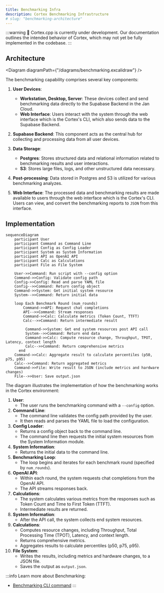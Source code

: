 ```yaml
---
title: Benchmarking Infra
description: Cortex Benchmarking Infrastructure
# slug: "benchmarking-architecture"
---
```



:::warning
🚧 Cortex.cpp is currently under development. Our documentation outlines the intended behavior of Cortex, which may not yet be fully implemented in the codebase.
:::

## Architecture


<Diagram diagramPath={"/diagrams/benchmarking.excalidraw"} />

The benchmarking capability comprises several key components:
1. **User Devices**:
   - **Workstation, Desktop, Server**: These devices collect and send benchmarking data directly to the Supabase Backend in the Jan Cloud.
   - **Web Interface**: Users interact with the system through the web interface which is the Cortex's CLI, which also sends data to the Supabase Backend.

2. **Supabase Backend**: This component acts as the central hub for collecting and processing data from all user devices.

3. **Data Storage**:
   - **Postgres**: Stores structured data and relational information related to benchmarking results and user interactions.
   - **S3**: Stores large files, logs, and other unstructured data necessary.

4. **Post-processing**: Data stored in Postgres and S3 is utilized for various benchmarking analyzes.

5. **Web Interface**: The processed data and benchmarking results are made available to users through the web interface which is the Cortex's CLI. Users can view, and convert the benchmarking reports to `JSON` from this interface.

## Implementation
```mermaid
sequenceDiagram
    participant User
    participant Command as Command Line
    participant Config as Config Loader
    participant System as System Information
    participant API as OpenAI API
    participant Calc as Calculations
    participant File as File System

    User->>Command: Run script with --config option
    Command->>Config: Validate config path
    Config->>Config: Read and parse YAML file
    Config-->>Command: Return config object
    Command->>System: Get initial system resource
    System-->>Command: Return initial data

    loop Each Benchmark Round (num_rounds)
        Command->>API: Request chat completions
        API-->>Command: Stream responses
        Command->>Calc: Calculate metrics (Token Count, TTFT)
        Calc-->>Command: Return intermediate result

         Command->>System: Get end system resources post API call
         System-->>Command: Return end data
         Command->>Calc: Compute resource change, Throughput, TPOT, Latency, context length
         Calc-->>Command: Return comprehensive metrics
      end
    Command->>Calc: Aggregate result to calculate percentiles (p50, p75, p95)
    Calc-->>Command: Return aggregated metrics
    Command->>File: Write result to JSON (include metrics and hardware changes)
    File-->>User: Save output.json

```

The diagram illustrates the implementation of how the benchmarking works in the Cortex environment:
1. **User**:
   - The user runs the benchmarking command with a `--config` option.
2. **Command Line**:
   - The command line validates the config path provided by the user.
   - It then reads and parses the YAML file to load the configuration.
3. **Config Loader**:
   - Returns a config object back to the command line.
   - The command line then requests the initial system resources from the System Information module.
4. **System Information**:
   - Returns the initial data to the command line.
5. **Benchmarking Loop**:
   - The loop begins and iterates for each benchmark round (specified by `num_rounds`).
6. **OpenAI API**:
   - Within each round, the system requests chat completions from the OpenAI API.
   - The API streams responses back.
7. **Calculations**:
   - The system calculates various metrics from the responses such as Token Count and Time to First Token (TTFT).
   - Intermediate results are returned.
8. **System Information**:
   - After the API call, the system collects end system resources.
9. **Calculations**:
   - Computes resource changes, including Throughput, Total Processing Time (TPOT), Latency, and context length.
   - Returns comprehensive metrics.
   - Aggregates results to calculate percentiles (p50, p75, p95).
10. **File System**:
    - Writes the results, including metrics and hardware changes, to a JSON file.
    - Saves the output as `output.json`.

:::info
Learn more about Benchmarking:
- [Benchmarking CLI command](/docs/cli/benchmark)
:::
